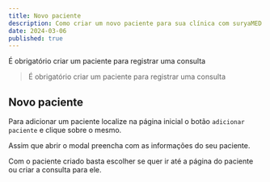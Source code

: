 ```yaml
---
title: Novo paciente
description: Como criar um novo paciente para sua clínica com suryaMED.
date: 2024-03-06
published: true
---
```

 
<PostAtention > É obrigatório criar um paciente para registrar uma consulta </PostAtention >

> É obrigatório criar um paciente para registrar uma consulta

## Novo paciente

Para adicionar um paciente localize na página inicial o botão `adicionar paciente` e clique sobre o mesmo.
<Image 
  src="/static/botao-adicionar-paciente.jpg" 
  alt="" 
  width={400} 
  height={200} 
/>

Assim que abrir o modal preencha com as informações do seu paciente.
<Image 
  src="/static/modal-criar-paciente.jpg" 
  alt="" 
  width={400} 
  height={200} 
/>

Com o paciente criado basta escolher se quer ir até a página do paciente ou criar a consulta para ele.
<Image 
  src="/static/paciente-criado.jpg" 
  alt="" 
  width={400} 
  height={200} 
/>
